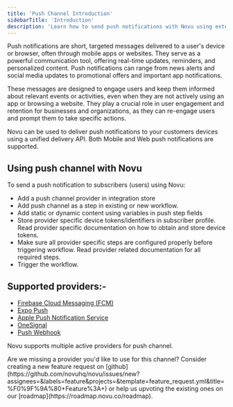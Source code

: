 ```yaml
---
title: 'Push Channel Introduction'
sidebarTitle: 'Introduction'
description: 'Learn how to send push notifications with Novu using external providers like FCM, Expo etc.'
---
```


Push notifications are short, targeted messages delivered to a user's device or browser, often through mobile apps or websites. They serve as a powerful communication tool, offering real-time updates, reminders, and personalized content. Push notifications can range from news alerts and social media updates to promotional offers and important app notifications.

These messages are designed to engage users and keep them informed about relevant events or activities, even when they are not actively using an app or browsing a website. They play a crucial role in user engagement and retention for businesses and organizations, as they can re-engage users and prompt them to take specific actions.

Novu can be used to deliver push notifications to your customers devices using a unified delivery API. Both Mobile and Web push notifications are supported.

## Using push channel with Novu

To send a push notification to subscribers (users) using Novu:
- Add a push channel provider in integration store
- Add push channel as a step in existing or new workflow.
- Add static or dynamic content using variables in push step fields
- Store provider specific device tokens/identifiers in subscriber profile. Read provider specific documentation on how to obtain and store device tokens.
- Make sure all provider specific steps are configured properly before triggering workflow. Read provider related documentation for all required steps.
- Trigger the workflow. 

## Supported providers:-

- [Firebase Cloud Messaging (FCM)](/channels-and-providers/push/fcm)
- [Expo Push](/channels-and-providers/push/apns)
- [Apple Push Notification Service](/channels-and-providers/push/apns)
- [OneSignal](/channels-and-providers/push/onesignal)
- [Push Webhook](/channels-and-providers/push/push-webhook)

<Note>Novu supports multiple active providers for push channel.</Note>

<Tip>
Are we missing a provider you'd like to use for this channel? Consider creating a new feature request on [github](https://github.com/novuhq/novu/issues/new?assignees=&labels=feature&projects=&template=feature_request.yml&title=%F0%9F%9A%80+Feature%3A+) or help us upvoting the existing ones on our [roadmap](https://roadmap.novu.co/roadmap).
</Tip>